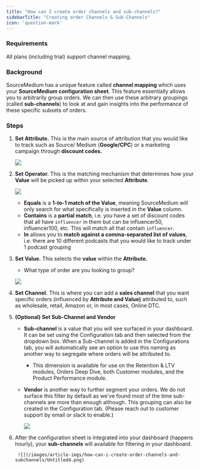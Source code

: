 ```yaml
---
title: "How can I create order channels and sub-channels?"
sidebarTitle: "Creating order Channels & Sub-Channels"
icon: 'question-mark'
---
```

### Requirements

All plans (including trial) support channel mapping.

### Background

SourceMedium has a unique feature called **channel mapping** which uses your **SourceMedium configuration sheet**. This feature essentially allows you to arbitrarily group orders. We can then use these arbitrary groupings (called **sub-channels**) to look at and gain insights into the performance of these specific subsets of orders.

### Steps

1. **Set Attribute.** This is the main source of attribution that you would like to track such as Source/ Medium (**Google/CPC**) or a marketing campaign through **discount codes.**
    
    ![](/images/article-imgs/how-can-i-create-order-channels-and-subchannels/Untitled.png)
    
2. **Set Operator.** This is the matching mechanism that determines how your **Value** will be picked up within your selected **Attribute**.
    
    ![](/images/article-imgs/how-can-i-create-order-channels-and-subchannels/Untitled1.png)
    
    - **Equals** is a **1-to-1 match of the Value**, meaning SourceMedium will only search for what specifically is inserted in the **Value** column.
    - **Contains** is a **partial match**, i.e. you have a set of discount codes that all have `influencer` in them but can be influencer50, influencer100, etc. This will match all that contain `influencer`.
    - **In** allows you to **match against a comma-separated list of values**, i.e. there are 10 different podcasts that you would like to track under 1 podcast grouping
3. **Set Value.** This selects the **value** within the **Attribute.**
    - What type of order are you looking to group?
    
    ![](/images/article-imgs/how-can-i-create-order-channels-and-subchannels/Untitled2.png)
    
4. **Set Channel.** This is where you can add a **sales channel** that you want specific orders (influenced by **Attribute and Value)** attributed to, such as wholesale, retail, Amazon or, in most cases, Online DTC.
5. **(Optional) Set Sub-Channel and Vendor**
    - **Sub-channel** is a value that you will see surfaced in your dashboard. It can be set using the Configuration tab and then selected from the dropdown box. When a Sub-channel is added in the Configurations tab, you will automatically see an option to use this naming as another way to segregate where orders will be attributed to.
        - This dimension is available for use on the Retention & LTV modules, Orders Deep Dive, both Customer modules, and the Product Performance module.
    - **Vendor** is another way to further segment your orders. We do not surface this filter by default as we've found most of the time sub-channels are more than enough although. This grouping can also be created in the Configuration tab. (Please reach out to customer support by email or slack to enable.)
        
        ![](/images/article-imgs/how-can-i-create-order-channels-and-subchannels/Untitled3.png)
        
6. After the configuration sheet is integrated into your dashboard (happens hourly), your **sub-channels** will available for filtering in your dashboard.
        
        ![](/images/article-imgs/how-can-i-create-order-channels-and-subchannels/Untitled4.png)